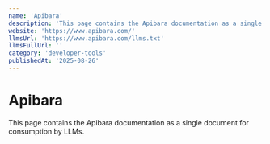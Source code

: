 ```yaml
---
name: 'Apibara'
description: 'This page contains the Apibara documentation as a single document for consumption by LLMs.'
website: 'https://www.apibara.com/'
llmsUrl: 'https://www.apibara.com/llms.txt'
llmsFullUrl: ''
category: 'developer-tools'
publishedAt: '2025-08-26'
---
```


# Apibara

This page contains the Apibara documentation as a single document for consumption by LLMs.
